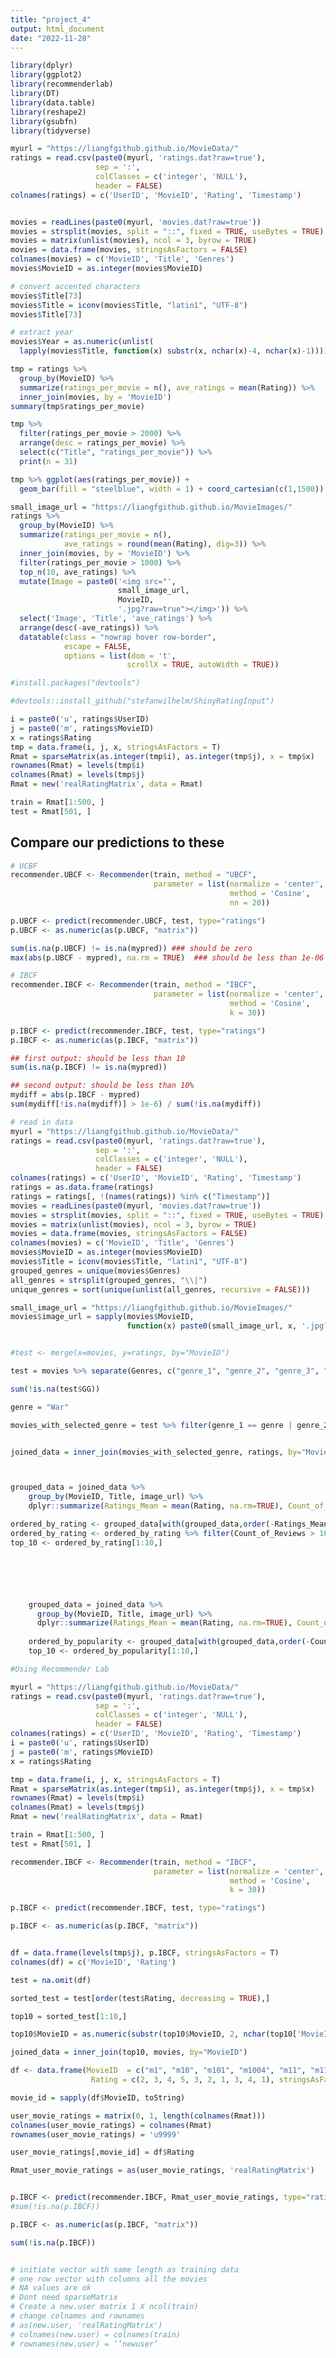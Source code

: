 ```yaml
---
title: "project_4"
output: html_document
date: "2022-11-28"
---
```


```r
library(dplyr)
library(ggplot2)
library(recommenderlab)
library(DT)
library(data.table)
library(reshape2)
library(gsubfn)
library(tidyverse)
```

```r
myurl = "https://liangfgithub.github.io/MovieData/"
ratings = read.csv(paste0(myurl, 'ratings.dat?raw=true'), 
                   sep = ':',
                   colClasses = c('integer', 'NULL'), 
                   header = FALSE)
colnames(ratings) = c('UserID', 'MovieID', 'Rating', 'Timestamp')


movies = readLines(paste0(myurl, 'movies.dat?raw=true'))
movies = strsplit(movies, split = "::", fixed = TRUE, useBytes = TRUE)
movies = matrix(unlist(movies), ncol = 3, byrow = TRUE)
movies = data.frame(movies, stringsAsFactors = FALSE)
colnames(movies) = c('MovieID', 'Title', 'Genres')
movies$MovieID = as.integer(movies$MovieID)

# convert accented characters
movies$Title[73]
movies$Title = iconv(movies$Title, "latin1", "UTF-8")
movies$Title[73]

# extract year
movies$Year = as.numeric(unlist(
  lapply(movies$Title, function(x) substr(x, nchar(x)-4, nchar(x)-1))))
```


```r
tmp = ratings %>% 
  group_by(MovieID) %>% 
  summarize(ratings_per_movie = n(), ave_ratings = mean(Rating)) %>%
  inner_join(movies, by = 'MovieID')
summary(tmp$ratings_per_movie)

tmp %>% 
  filter(ratings_per_movie > 2000) %>%
  arrange(desc = ratings_per_movie) %>%
  select(c("Title", "ratings_per_movie")) %>%
  print(n = 31)

tmp %>% ggplot(aes(ratings_per_movie)) + 
  geom_bar(fill = "steelblue", width = 1) + coord_cartesian(c(1,1500))

small_image_url = "https://liangfgithub.github.io/MovieImages/"
ratings %>% 
  group_by(MovieID) %>% 
  summarize(ratings_per_movie = n(), 
            ave_ratings = round(mean(Rating), dig=3)) %>%
  inner_join(movies, by = 'MovieID') %>%
  filter(ratings_per_movie > 1000) %>%
  top_n(10, ave_ratings) %>%
  mutate(Image = paste0('<img src="', 
                        small_image_url, 
                        MovieID, 
                        '.jpg?raw=true"></img>')) %>%
  select('Image', 'Title', 'ave_ratings') %>%
  arrange(desc(-ave_ratings)) %>%
  datatable(class = "nowrap hover row-border", 
            escape = FALSE, 
            options = list(dom = 't',
                          scrollX = TRUE, autoWidth = TRUE))
```


```r
#install.packages("devtools")

#devtools::install_github("stefanwilhelm/ShinyRatingInput")
```






```r
i = paste0('u', ratings$UserID)
j = paste0('m', ratings$MovieID)
x = ratings$Rating
tmp = data.frame(i, j, x, stringsAsFactors = T)
Rmat = sparseMatrix(as.integer(tmp$i), as.integer(tmp$j), x = tmp$x)
rownames(Rmat) = levels(tmp$i)
colnames(Rmat) = levels(tmp$j)
Rmat = new('realRatingMatrix', data = Rmat)

train = Rmat[1:500, ]
test = Rmat[501, ]
```




## Compare our predictions to these

```r
# UCBF
recommender.UBCF <- Recommender(train, method = "UBCF",
                                parameter = list(normalize = 'center', 
                                                 method = 'Cosine', 
                                                 nn = 20))

p.UBCF <- predict(recommender.UBCF, test, type="ratings")
p.UBCF <- as.numeric(as(p.UBCF, "matrix"))

sum(is.na(p.UBCF) != is.na(mypred)) ### should be zero
max(abs(p.UBCF - mypred), na.rm = TRUE)  ### should be less than 1e-06 
```

```r
# IBCF
recommender.IBCF <- Recommender(train, method = "IBCF",
                                parameter = list(normalize = 'center', 
                                                 method = 'Cosine', 
                                                 k = 30))

p.IBCF <- predict(recommender.IBCF, test, type="ratings")
p.IBCF <- as.numeric(as(p.IBCF, "matrix"))

## first output: should be less than 10
sum(is.na(p.IBCF) != is.na(mypred))  

## second output: should be less than 10%
mydiff = abs(p.IBCF - mypred)
sum(mydiff[!is.na(mydiff)] > 1e-6) / sum(!is.na(mydiff))
```

```r
# read in data
myurl = "https://liangfgithub.github.io/MovieData/"
ratings = read.csv(paste0(myurl, 'ratings.dat?raw=true'), 
                   sep = ':',
                   colClasses = c('integer', 'NULL'), 
                   header = FALSE)
colnames(ratings) = c('UserID', 'MovieID', 'Rating', 'Timestamp')
ratings = as.data.frame(ratings)
ratings = ratings[, !(names(ratings)) %in% c("Timestamp")]
movies = readLines(paste0(myurl, 'movies.dat?raw=true'))
movies = strsplit(movies, split = "::", fixed = TRUE, useBytes = TRUE)
movies = matrix(unlist(movies), ncol = 3, byrow = TRUE)
movies = data.frame(movies, stringsAsFactors = FALSE)
colnames(movies) = c('MovieID', 'Title', 'Genres')
movies$MovieID = as.integer(movies$MovieID)
movies$Title = iconv(movies$Title, "latin1", "UTF-8")
grouped_genres = unique(movies$Genres)
all_genres = strsplit(grouped_genres, "\\|")
unique_genres = sort(unique(unlist(all_genres, recursive = FALSE)))

small_image_url = "https://liangfgithub.github.io/MovieImages/"
movies$image_url = sapply(movies$MovieID, 
                          function(x) paste0(small_image_url, x, '.jpg?raw=true'))


#test <- merge(x=movies, y=ratings, by="MovieID")

test = movies %>% separate(Genres, c("genre_1", "genre_2", "genre_3", "genre_4", "genre_5", "genre_6"), sep = "\\|")

sum(!is.na(test$GG))

genre = "War"

movies_with_selected_genre = test %>% filter(genre_1 == genre | genre_2 == genre | genre_3 == genre | genre_4 == genre | genre_5 == genre | genre_6 == genre)


joined_data = inner_join(movies_with_selected_genre, ratings, by="MovieID")



grouped_data = joined_data %>%
    group_by(MovieID, Title, image_url) %>%
    dplyr::summarize(Ratings_Mean = mean(Rating, na.rm=TRUE), Count_of_Reviews = sum(Rating, na.rm=TRUE))

ordered_by_rating <- grouped_data[with(grouped_data,order(-Ratings_Mean)),]
ordered_by_rating <- ordered_by_rating %>% filter(Count_of_Reviews > 1000)
top_10 <- ordered_by_rating[1:10,]






    grouped_data = joined_data %>%
      group_by(MovieID, Title, image_url) %>%
      dplyr::summarize(Ratings_Mean = mean(Rating, na.rm=TRUE), Count_of_Reviews = sum(Rating, na.rm=TRUE))
    
    ordered_by_popularity <- grouped_data[with(grouped_data,order(-Count_of_Reviews)),]
    top_10 <- ordered_by_popularity[1:10,]
```


```r
#Using Recommender Lab

myurl = "https://liangfgithub.github.io/MovieData/"
ratings = read.csv(paste0(myurl, 'ratings.dat?raw=true'), 
                   sep = ':',
                   colClasses = c('integer', 'NULL'), 
                   header = FALSE)
colnames(ratings) = c('UserID', 'MovieID', 'Rating', 'Timestamp')
i = paste0('u', ratings$UserID)
j = paste0('m', ratings$MovieID)
x = ratings$Rating

tmp = data.frame(i, j, x, stringsAsFactors = T)
Rmat = sparseMatrix(as.integer(tmp$i), as.integer(tmp$j), x = tmp$x)
rownames(Rmat) = levels(tmp$i)
colnames(Rmat) = levels(tmp$j)
Rmat = new('realRatingMatrix', data = Rmat)

train = Rmat[1:500, ]
test = Rmat[501, ]

recommender.IBCF <- Recommender(train, method = "IBCF",
                                parameter = list(normalize = 'center', 
                                                 method = 'Cosine', 
                                                 k = 30))

p.IBCF <- predict(recommender.IBCF, test, type="ratings")

p.IBCF <- as.numeric(as(p.IBCF, "matrix"))


df = data.frame(levels(tmp$j), p.IBCF, stringsAsFactors = T)
colnames(df) = c('MovieID', 'Rating')

test = na.omit(df)

sorted_test = test[order(test$Rating, decreasing = TRUE),]

top10 = sorted_test[1:10,]

top10$MovieID = as.numeric(substr(top10$MovieID, 2, nchar(top10['MovieID'])-1))

joined_data = inner_join(top10, movies, by="MovieID")

```



```r
  
  
df <- data.frame(MovieID  = c("m1", "m10", "m101", "m1004", "m11", "m112", "m113", "m114", "m110", "m211"),
                  Rating = c(2, 3, 4, 5, 3, 2, 1, 3, 4, 1), stringsAsFactors = T)

movie_id = sapply(df$MovieID, toString)

user_movie_ratings = matrix(0, 1, length(colnames(Rmat)))
colnames(user_movie_ratings) = colnames(Rmat)
rownames(user_movie_ratings) = 'u9999'

user_movie_ratings[,movie_id] = df$Rating

Rmat_user_movie_ratings = as(user_movie_ratings, 'realRatingMatrix')


p.IBCF <- predict(recommender.IBCF, Rmat_user_movie_ratings, type="ratings")
#sum(!is.na(p.IBCF))

p.IBCF <- as.numeric(as(p.IBCF, "matrix"))

sum(!is.na(p.IBCF))


# initiate vector with same length as training data
# one row vector with columns all the movies
# NA values are ok
# Dont need sparseMatrix
# Create a new.user matrix 1 X ncol(train)
# change colnames and rownames
# as(new.user, 'realRatingMatrix')
# colnames(new.user) = colnames(train)
# rownames(new.user) = ‘’newuser’

```































